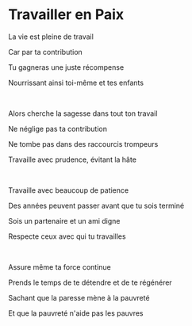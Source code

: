 # Travailler en Paix

La vie est pleine de travail

Car par ta contribution

Tu gagneras une juste récompense

Nourrissant ainsi toi-même et tes enfants

<br />

Alors cherche la sagesse dans tout ton travail

Ne néglige pas ta contribution

Ne tombe pas dans des raccourcis trompeurs

Travaille avec prudence, évitant la hâte

<br />

Travaille avec beaucoup de patience

Des années peuvent passer avant que tu sois terminé

Sois un partenaire et un ami digne

Respecte ceux avec qui tu travailles

<br />

Assure même ta force continue

Prends le temps de te détendre et de te régénérer

Sachant que la paresse mène à la pauvreté

Et que la pauvreté n'aide pas les pauvres